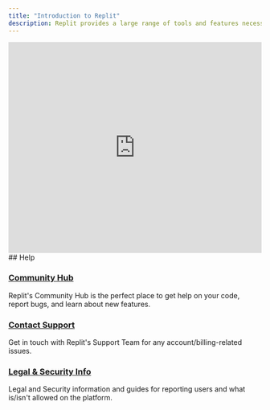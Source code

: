 ```yaml
---
title: "Introduction to Replit"
description: Replit provides a large range of tools and features necessary for software development. It serves as an IDE, a code collaboration platform, a cloud provider, a developer community, and so much more.
---
```


<Frame>
<iframe width="100%" height="420" src="https://www.youtube.com/embed/TiHq41h3nDo?si=j5554xFdqjLlbTJG" title="YouTube video player" frameborder="0" allow="accelerometer; autoplay; clipboard-write; encrypted-media; gyroscope; picture-in-picture; web-share" referrerpolicy="strict-origin-when-cross-origin" allowfullscreen></iframe>
</Frame>
## Help

### [Community Hub](https://replit.com/community-hub)

Replit's Community Hub is the perfect place to get help on your code, report bugs, and learn about new features.

### [Contact Support](https://replit.com/support)
    
Get in touch with Replit's Support Team for any account/billing-related issues.

### [Legal & Security Info](https://replit.com/legal)   

Legal and Security information and guides for reporting users and what is/isn't allowed on the platform.
